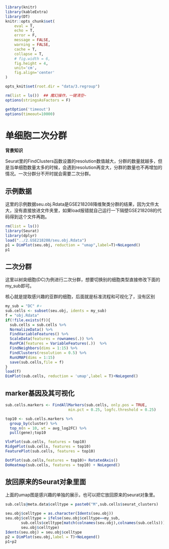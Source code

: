 
```r
library(knitr)
library(kableExtra)
library(DT)
knitr::opts_chunk$set(
	eval = T,
	echo = T,
	error = F,
	message = FALSE,
	warning = FALSE,
	cache = T,
	collapse = T,
	# fig.width = 6,
	fig.height = 4,
	unit='cm',
	fig.align='center'
)

opts_knit$set(root.dir = "data/3.regroup")

rm(list = ls())  ## 魔幻操作，一键清空~
options(stringsAsFactors = F)

getOption('timeout')
options(timeout=10000) 
```

# 单细胞二次分群
**背景知识**

Seurat里的FindClusters函数设置的resolution数值越大，分群的数量就越多，但是当单细胞数量太多的时候，会遇到resolution再变大，分群的数量也不再增加的情况。一次分群分不开时就会需要二次分群。

## 示例数据

这里的示例数据seu.obj.Rdata是GSE218208降维聚类分群的结果，因为文件太大，没有直接放进文件夹里，如果load报错就自己运行一下隔壁GSE218208的代码得到这个文件再跑。

```r
rm(list = ls())
library(Seurat)
library(dplyr)
load("../2.GSE218208/seu.obj.Rdata")
p1 = DimPlot(seu.obj, reduction = "umap",label=T)+NoLegend()
p1
```


## 二次分群

这里以树突细胞(DC)为例进行二次分群，想要切换别的细胞类型直接修改下面的my_sub即可。

核心就是提取感兴趣的亚群的细胞，后面就是标准流程和可视化了，没有区别

```r
my_sub = "DC" #⭐
sub.cells <- subset(seu.obj, idents = my_sub)
f = "obj.Rdata"
if(!file.exists(f)){
  sub.cells = sub.cells %>%
  NormalizeData() %>%
  FindVariableFeatures() %>%
  ScaleData(features = rownames(.)) %>%
  RunPCA(features = VariableFeatures(.))  %>%
  FindNeighbors(dims = 1:15) %>%
  FindClusters(resolution = 0.5) %>%
  RunUMAP(dims = 1:15) 
  save(sub.cells,file = f)
}
load(f)
DimPlot(sub.cells, reduction = 'umap',label = T)+NoLegend()
```

## marker基因及其可视化

```r
sub.cells.markers <- FindAllMarkers(sub.cells, only.pos = TRUE,  
                            min.pct = 0.25, logfc.threshold = 0.25)

top10 <- sub.cells.markers %>% 
  group_by(cluster) %>% 
  top_n(n = 10, wt = avg_log2FC) %>% 
  pull(gene);top10
```


```r
VlnPlot(sub.cells, features = top10)
RidgePlot(sub.cells, features = top10)
FeaturePlot(sub.cells, features = top10)
```

```r
DotPlot(sub.cells,features = top10)+ RotatedAxis()
DoHeatmap(sub.cells, features = top10) + NoLegend()
```

## 放回原来的Seurat对象里面

上面的umap图是感兴趣的单独的展示，也可以把它放回原来的seurat对象里。

```r
sub.cells@meta.data$celltype = paste0("M",sub.cells$seurat_clusters)

seu.obj$celltype = as.character(Idents(seu.obj))
seu.obj$celltype = ifelse(seu.obj$celltype==my_sub,
       sub.cells$celltype[match(colnames(seu.obj),colnames(sub.cells))],
       seu.obj$celltype) 
Idents(seu.obj) = seu.obj$celltype
p2 = DimPlot(seu.obj,label = T)+NoLegend()
p1+p2
```



